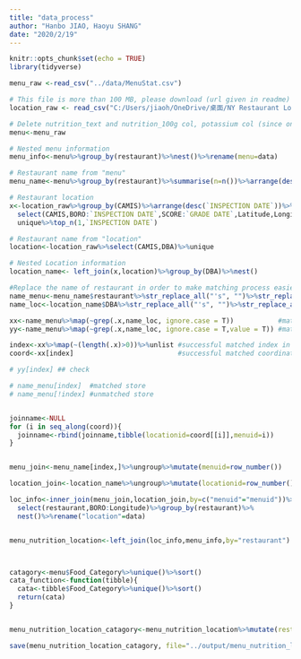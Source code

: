 ```yaml
---
title: "data_process"
author: "Hanbo JIAO, Haoyu SHANG"
date: "2020/2/19"
---
```


```r
knitr::opts_chunk$set(echo = TRUE)
library(tidyverse)

menu_raw <-read_csv("../data/MenuStat.csv")

# This file is more than 100 MB, please download (url given in readme) and load it by yourself.
location_raw <- read_csv("C:/Users/jiaoh/OneDrive/桌面/NY Restaurant Location.csv")

# Delete nutrition_text and nutrition_100g col, potassium col (since only 5k entry have value)
menu<-menu_raw

# Nested menu information
menu_info<-menu%>%group_by(restaurant)%>%nest()%>%rename(menu=data)

# Restaurant name from "menu"
menu_name<-menu%>%group_by(restaurant)%>%summarise(n=n())%>%arrange(desc(n))

# Restaurant location
x<-location_raw%>%group_by(CAMIS)%>%arrange(desc(`INSPECTION DATE`))%>%
  select(CAMIS,BORO:`INSPECTION DATE`,SCORE:`GRADE DATE`,Latitude,Longitude)%>%
  unique%>%top_n(1,`INSPECTION DATE`)

# Restaurant name from "location"
location<-location_raw%>%select(CAMIS,DBA)%>%unique

# Nested Location information
location_name<- left_join(x,location)%>%group_by(DBA)%>%nest()

#Replace the name of restaurant in order to make matching process easier.
name_menu<-menu_name$restaurant%>%str_replace_all("'s", "")%>%str_replace_all("Shop", "")%>%str_replace_all("`S", "")%>%str_replace_all(" ", "")
name_loc<-location_name$DBA%>%str_replace_all("'s", "")%>%str_replace_all("Shop", "")%>%str_replace_all("`S", "")%>%str_replace_all(" ", "")

xx<-name_menu%>%map(~grep(.x,name_loc, ignore.case = T))           #matched index
yy<-name_menu%>%map(~grep(.x,name_loc, ignore.case = T,value = T)) #matched name

index<-xx%>%map(~(length(.x)>0))%>%unlist #successful matched index in menu
coord<-xx[index]                          #successful matched coordinate in location

# yy[index] ## check

# name_menu[index]  #matched store
# name_menu[!index] #unmatched store


joinname<-NULL
for (i in seq_along(coord)){
  joinname<-rbind(joinname,tibble(locationid=coord[[i]],menuid=i))
}


menu_join<-menu_name[index,]%>%ungroup%>%mutate(menuid=row_number())

location_join<-location_name%>%ungroup%>%mutate(locationid=row_number())%>%right_join(joinname,by=c("locationid"="locationid"))%>%unnest%>%group_by(menuid)%>%nest

loc_info<-inner_join(menu_join,location_join,by=c("menuid"="menuid"))%>%unnest%>%
  select(restaurant,BORO:Longitude)%>%group_by(restaurant)%>%
  nest()%>%rename("location"=data)


menu_nutrition_location<-left_join(loc_info,menu_info,by="restaurant")



catagory<-menu$Food_Category%>%unique()%>%sort()
cata_function<-function(tibble){
  cata<-tibble$Food_Category%>%unique()%>%sort()
  return(cata)
}


menu_nutrition_location_catagory<-menu_nutrition_location%>%mutate(restaurant_food_catagory=map(menu,cata_function))

save(menu_nutrition_location_catagory, file="../output/menu_nutrition_location_catagory.RData")

```









